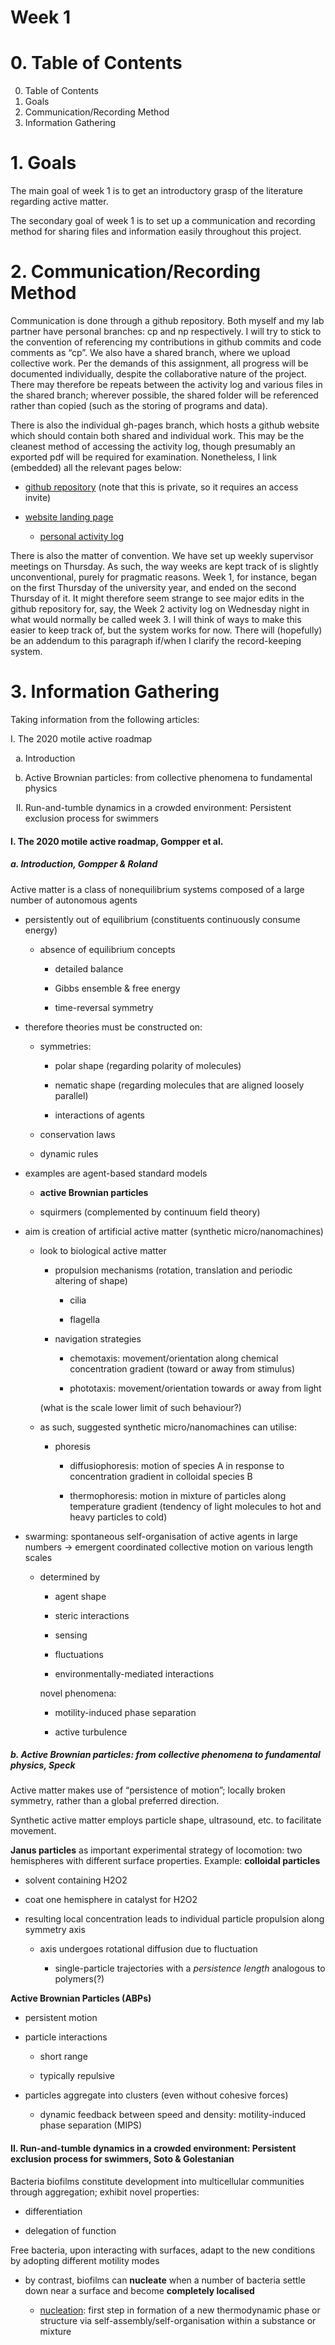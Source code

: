 <script type="text/javascript"
  src="https://cdnjs.cloudflare.com/ajax/libs/mathjax/2.7.0/MathJax.js?config=TeX-AMS_CHTML">
</script>
<script type="text/x-mathjax-config">
  MathJax.Hub.Config({
    tex2jax: {
      inlineMath: [['$','$'], ['\\(','\\)']],
      processEscapes: true},
      jax: ["input/TeX","input/MathML","input/AsciiMath","output/CommonHTML"],
      extensions: ["tex2jax.js","mml2jax.js","asciimath2jax.js","MathMenu.js","MathZoom.js","AssistiveMML.js", "[Contrib]/a11y/accessibility-menu.js"],
      TeX: {
      extensions: ["AMSmath.js","AMSsymbols.js","noErrors.js","noUndefined.js"],
      equationNumbers: {
      autoNumber: "AMS"
      }
    }
  });
</script>


# Week 1

# 0. Table of Contents

0. Table of Contents
1. Goals
2. Communication/Recording Method
3. Information Gathering

# 1. Goals

The main goal of week 1 is to get an introductory grasp of the literature regarding active matter.

The secondary goal of week 1 is to set up a communication and recording method for sharing files and information easily throughout this project.

# 2. Communication/Recording Method

Communication is done through a github repository. Both myself and my lab partner have personal branches: cp and np respectively. I will try to stick to the convention of referencing my contributions in github commits and code comments as "cp". We also have a shared branch, where we upload collective work. Per the demands of this assignment, all progress will be documented individually, despite the collaborative nature of the project. There may therefore be repeats between the activity log and various files in the shared branch; wherever possible, the shared folder will be referenced rather than copied (such as the storing of programs and data).

There is also the individual gh-pages branch, which hosts a github website which should contain both shared and individual work. This may be the cleanest method of accessing the activity log, though presumably an exported pdf will be required for examination. Nonetheless, I link (embedded) all the relevant pages below:

- [github repository](https://github.com/LDRTCH/msci-wiki) (note that this is private, so it requires an access invite)

- [website landing page](https://ldrtch.github.io/msci-wiki/)

	- [personal activity log](https://ldrtch.github.io/msci-wiki/activity_log/landing.html)

There is also the matter of convention. We have set up weekly supervisor meetings on Thursday. As such, the way weeks are kept track of is slightly unconventional, purely for pragmatic reasons. Week 1, for instance, began on the first Thursday of the university year, and ended on the second Thursday of it. It might therefore seem strange to see major edits in the github repository for, say, the Week 2 activity log on Wednesday night in what would normally be called week 3. I will think of ways to make this easier to keep track of, but the system works for now. There will (hopefully) be an addendum to this paragraph if/when I clarify the record-keeping system.

# 3. Information Gathering

Taking information from the following articles:

I. The 2020 motile active roadmap

a. Introduction
	
b. Active Brownian particles: from collective phenomena to fundamental physics

II. Run-and-tumble dynamics in a crowded environment: Persistent exclusion process for swimmers

#### I. The 2020 motile active roadmap, Gompper et al.
	
##### a. Introduction, Gompper & Roland

Active matter is a class of nonequilibrium systems composed of a large number of autonomous agents

- persistently out of equilibrium (constituents continuously consume energy)

	- absence of equilibrium concepts

		- detailed balance

		- Gibbs ensemble & free energy

		- time-reversal symmetry

- therefore theories must be constructed on:

	- symmetries:

		- polar shape (regarding polarity of molecules)

		- nematic shape (regarding molecules that are aligned loosely parallel)

		- interactions of agents

	- conservation laws

	- dynamic rules

- examples are agent-based standard models

	- <b>active Brownian particles</b>

	- squirmers
	(complemented by continuum field theory)

- aim is creation of artificial active matter (synthetic micro/nanomachines)

	- look to biological active matter

		- propulsion mechanisms (rotation, translation and periodic altering of shape)

			- cilia

			- flagella

		- navigation strategies

			- chemotaxis: movement/orientation along chemical concentration gradient (toward or away from stimulus)

			- phototaxis: movement/orientation towards or away from light

		(what is the scale lower limit of such behaviour?)

	- as such, suggested synthetic micro/nanomachines can utilise:

		- phoresis

			- diffusiophoresis: motion of species A in response to concentration gradient in colloidal species B

			- thermophoresis: motion in mixture of particles along temperature gradient (tendency of light molecules to hot and heavy particles to cold)

- swarming: spontaneous self-organisation of active agents in large numbers -> emergent coordinated collective motion on various length scales

	- determined by

		- agent shape

		- steric interactions

		- sensing

		- fluctuations

		- environmentally-mediated interactions

		novel phenomena:

		- motility-induced phase separation

		- active turbulence

##### b. Active Brownian particles: from collective phenomena to fundamental physics, Speck

Active matter makes use of "persistence of motion"; locally broken symmetry, rather than a global preferred direction.

Synthetic active matter employs particle shape, ultrasound, etc. to facilitate movement.

**Janus particles** as important experimental strategy of locomotion: two hemispheres with different surface properties. Example: **colloidal particles**

- solvent containing H2O2

- coat one hemisphere in catalyst for H2O2

- resulting local concentration leads to individual particle propulsion along symmetry axis
	
	- axis undergoes rotational diffusion due to fluctuation
	
		- single-particle trajectories with a *persistence length* analogous to polymers(?)
		
**Active Brownian Particles (ABPs)**

- persistent motion

- particle interactions

	- short range
	
	- typically repulsive
	
- particles aggregate into clusters (even without cohesive forces)

	- dynamic feedback between speed and density: motility-induced phase separation (MIPS)
	
#### II. Run-and-tumble dynamics in a crowded environment: Persistent exclusion process for swimmers, Soto & Golestanian

Bacteria biofilms constitute development into multicellular communities through aggregation; exhibit novel properties:

- differentiation
	
- delegation of function
	
Free bacteria, upon interacting with surfaces, adapt to the new conditions by adopting different motility modes

- by contrast, biofilms can **nucleate** when a number of bacteria settle down near a surface and become <b>completely localised</b>
		
	- [nucleation](https://en.wikipedia.org/wiki/Nucleation): first step in formation of a new thermodynamic phase or structure via self-assembly/self-organisation within a substance or mixture
		
	
		
		

	


